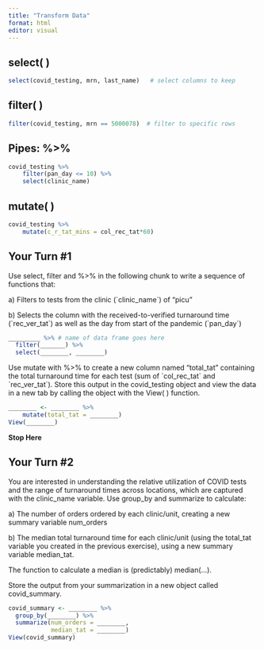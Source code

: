 ```yaml
---
title: "Transform Data"
format: html
editor: visual
---
```


## select( )

```r
select(covid_testing, mrn, last_name)   # select columns to keep
```

## filter( )

```r
filter(covid_testing, mrn == 5000078)  # filter to specific rows
```

## Pipes: %\>%

```r
covid_testing %>% 
	filter(pan_day <= 10) %>% 
	select(clinic_name)
```

## mutate( )

```r
covid_testing %>%
	mutate(c_r_tat_mins = col_rec_tat*60)
```

## Your Turn #1

Use select, filter and %\>% in the following chunk to write a sequence of functions that:

a\) Filters to tests from the clinic (\`clinic_name\`) of "picu"

b\) Selects the column with the received-to-verified turnaround time (\`rec_ver_tat\`) as well as the day from start of the pandemic (\`pan_day\`)

```r
_________ %>% # name of data frame goes here
  filter(_______) %>% 
  select(________, ________) 
```

Use mutate with %\>% to create a new column named "total_tat" containing the total turnaround time for each test (sum of \`col_rec_tat\` and \`rec_ver_tat\`). Store this output in the covid_testing object and view the data in a new tab by calling the object with the View( ) function.

```r
________ <- ________ %>%
	mutate(total_tat = ________)
View(________)
```

**Stop Here**

## Your Turn #2

You are interested in understanding the relative utilization of COVID tests and the range of turnaround times across locations, which are captured with the clinic_name variable. Use group_by and summarize to calculate:

a\) The number of orders ordered by each clinic/unit, creating a new summary variable num_orders

b\) The median total turnaround time for each clinic/unit (using the total_tat variable you created in the previous exercise), using a new summary variable median_tat.

The function to calculate a median is (predictably) median(...).

Store the output from your summarization in a new object called covid_summary.

```r
covid_summary <- ________ %>%
  group_by(________) %>%
  summarize(num_orders = ________,
            median_tat = ________)
View(covid_summary)
```
